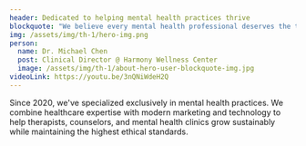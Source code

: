 ```yaml
---
header: Dedicated to helping mental health practices thrive
blockquote: "We believe every mental health professional deserves the tools and support to reach more people who need their help. Our mission is to empower practices with ethical marketing and efficient operations."
img: /assets/img/th-1/hero-img.png
person:
  name: Dr. Michael Chen
  post: Clinical Director @ Harmony Wellness Center
  image: /assets/img/th-1/about-hero-user-blockquote-img.jpg
videoLink: https://youtu.be/3nQNiWdeH2Q
---
```


Since 2020, we've specialized exclusively in mental health practices. We combine healthcare expertise with modern marketing and technology to help therapists, counselors, and mental health clinics grow sustainably while maintaining the highest ethical standards.
